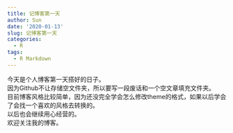 ```yaml
---
title: 记博客第一天
author: Sun
date: '2020-01-13'
slug: 记博客第一天
categories:
  - R
tags:
  - R Markdown
---
```

今天是个人博客第一天搭好的日子。  
因为Github不让存储空文件夹，所以要写一段废话和一个空文章填充文件夹。  
目前博客风格比较简单，因为还没完全学会怎么修改theme的格式，如果以后学会了会找一个喜欢的风格去转换的。  
以后也会继续用心经营的。  
欢迎关注我的博客。
